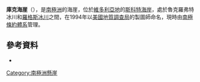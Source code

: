 {{Coord|78|13|S|161|45|E|source:GNIS|display=title}}

'''庫克海崖'''（{{lang-en|Cooke Bluff}}），是[[南極洲|南極洲]]的海崖，位於[[維多利亞地|維多利亞地]]的[[斯科特海岸|斯科特海岸]]，處於魯克羅弗特冰川和[[羅格斯冰川|羅格斯冰川]]之間，在1994年以[[美國地質調查局|美國地質調查局]]的製圖師命名，現時由[[南極條約體系|南極條約體系]]管理。

==參考資料==
* {{usgs-gazetteer|id=3082}}

{{DEFAULTSORT:Cooke Bluff}}
[[Category:南極洲懸崖|Category:南極洲懸崖]]


{{ScottCoast-geo-stub}}